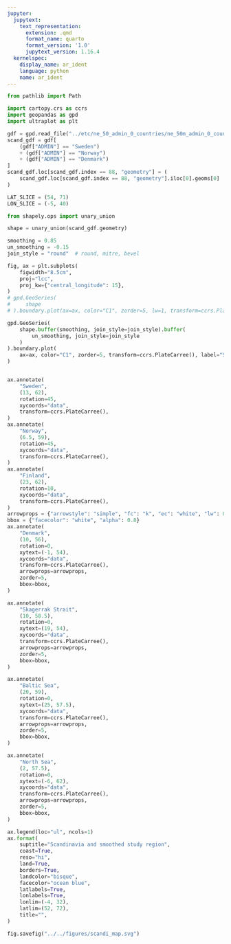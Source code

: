 ```yaml
---
jupyter:
  jupytext:
    text_representation:
      extension: .qmd
      format_name: quarto
      format_version: '1.0'
      jupytext_version: 1.16.4
  kernelspec:
    display_name: ar_ident
    language: python
    name: ar_ident
---
```


```python
from pathlib import Path

import cartopy.crs as ccrs
import geopandas as gpd
import ultraplot as plt
```

```python
gdf = gpd.read_file("../etc/ne_50_admin_0_countries/ne_50m_admin_0_countries.shp")
scand_gdf = gdf[
    (gdf["ADMIN"] == "Sweden")
    + (gdf["ADMIN"] == "Norway")
    + (gdf["ADMIN"] == "Denmark")
]
scand_gdf.loc[scand_gdf.index == 88, "geometry"] = (
    scand_gdf.loc[scand_gdf.index == 88, "geometry"].iloc[0].geoms[0]
)
```

```python
LAT_SLICE = (54, 71)
LON_SLICE = (-5, 40)
```

```python
from shapely.ops import unary_union
```

```python
shape = unary_union(scand_gdf.geometry)
```

```python
smoothing = 0.85
un_smoothing = -0.15
join_style = "round"  # round, mitre, bevel

fig, ax = plt.subplots(
    figwidth="8.5cm",
    proj="lcc",
    proj_kw={"central_longitude": 15},
)
# gpd.GeoSeries(
#     shape
# ).boundary.plot(ax=ax, color="C1", zorder=5, lw=1, transform=ccrs.PlateCarree(), label="Scandinavia")

gpd.GeoSeries(
    shape.buffer(smoothing, join_style=join_style).buffer(
        un_smoothing, join_style=join_style
    )
).boundary.plot(
    ax=ax, color="C1", zorder=5, transform=ccrs.PlateCarree(), label="Smoothed region"
)


ax.annotate(
    "Sweden",
    (13, 62),
    rotation=45,
    xycoords="data",
    transform=ccrs.PlateCarree(),
)
ax.annotate(
    "Norway",
    (6.5, 59),
    rotation=45,
    xycoords="data",
    transform=ccrs.PlateCarree(),
)
ax.annotate(
    "Finland",
    (23, 62),
    rotation=10,
    xycoords="data",
    transform=ccrs.PlateCarree(),
)
arrowprops = {"arrowstyle": "simple", "fc": "k", "ec": "white", "lw": 0.3}
bbox = {"facecolor": "white", "alpha": 0.8}
ax.annotate(
    "Denmark",
    (10, 56),
    rotation=0,
    xytext=(-1, 54),
    xycoords="data",
    transform=ccrs.PlateCarree(),
    arrowprops=arrowprops,
    zorder=5,
    bbox=bbox,
)

ax.annotate(
    "Skagerrak Strait",
    (10, 58.5),
    rotation=0,
    xytext=(19, 54),
    xycoords="data",
    transform=ccrs.PlateCarree(),
    arrowprops=arrowprops,
    zorder=5,
    bbox=bbox,
)

ax.annotate(
    "Baltic Sea",
    (20, 59),
    rotation=0,
    xytext=(25, 57.5),
    xycoords="data",
    transform=ccrs.PlateCarree(),
    arrowprops=arrowprops,
    zorder=5,
    bbox=bbox,
)

ax.annotate(
    "North Sea",
    (2, 57.5),
    rotation=0,
    xytext=(-6, 62),
    xycoords="data",
    transform=ccrs.PlateCarree(),
    arrowprops=arrowprops,
    zorder=5,
    bbox=bbox,
)

ax.legend(loc="ul", ncols=1)
ax.format(
    suptitle="Scandinavia and smoothed study region",
    coast=True,
    reso="hi",
    land=True,
    borders=True,
    landcolor="bisque",
    facecolor="ocean blue",
    latlabels=True,
    lonlabels=True,
    lonlim=(-4, 32),
    latlim=(52, 72),
    title="",
)
```

```python
fig.savefig("../../figures/scandi_map.svg")
```
